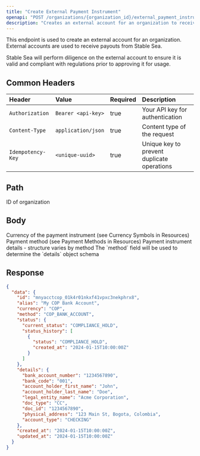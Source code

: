 ```yaml
---
title: "Create External Payment Instrument"
openapi: "POST /organizations/{organization_id}/external_payment_instruments"
description: "Creates an external account for an organization to receive payouts"
---
```


This endpoint is used to create an external account for an organization. External accounts are used to receive payouts from Stable Sea.

<Warning>
  Stable Sea will perform diligence on the external account to ensure it is
  valid and compliant with regulations prior to approving it for usage.
</Warning>

## Common Headers

| Header            | Value              | Required | Description                                |
| :---------------- | :----------------- | :------- | :----------------------------------------- |
| `Authorization`   | `Bearer <api-key>` | true     | Your API key for authentication            |
| `Content-Type`    | `application/json` | true     | Content type of the request                |
| `Idempotency-Key` | `<unique-uuid>`    | true     | Unique key to prevent duplicate operations |

## Path

<ParamField path="organization_id" type="string" required>
  ID of organization
</ParamField>

## Body

<ParamField body="currency" type="string" required>
  Currency of the payment instrument (see Currency Symbols in Resources)
</ParamField>

<ParamField body="method" type="string" required>
  Payment method (see Payment Methods in Resources)
</ParamField>

<ParamField body="details" type="object" required>
  Payment instrument details - structure varies by method
</ParamField>

<Warning>
  The `method` field will be used to determine the `details` object schema
</Warning>

## Response

<ResponseExample>

```json Response
{
  "data": {
    "id": "mnyacctcop_01k4r01nkxf41vpxc3nekphrx8",
    "alias": "My COP Bank Account",
    "currency": "COP",
    "method": "COP_BANK_ACCOUNT",
    "status": {
      "current_status": "COMPLIANCE_HOLD",
      "status_history": [
        {
          "status": "COMPLIANCE_HOLD",
          "created_at": "2024-01-15T10:00:00Z"
        }
      ]
    },
    "details": {
      "bank_account_number": "1234567890",
      "bank_code": "001",
      "account_holder_first_name": "John",
      "account_holder_last_name": "Doe",
      "legal_entity_name": "Acme Corporation",
      "doc_type": "CC",
      "doc_id": "1234567890",
      "physical_address": "123 Main St, Bogota, Colombia",
      "account_type": "CHECKING"
    },
    "created_at": "2024-01-15T10:00:00Z",
    "updated_at": "2024-01-15T10:00:00Z"
  }
}
```

</ResponseExample>
